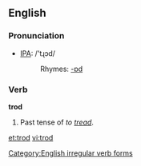 ==English==
=== Pronunciation ===
*[[w:IPA|IPA]]: /'tɻɔd/
*:Rhymes: [[Rhymes:English:-ɒd|-ɒd]]

=== Verb ===
'''trod'''

#Past tense of ''to [[tread]]''.

[[Category:English irregular verb forms]]

[[et:trod]]
[[vi:trod]]